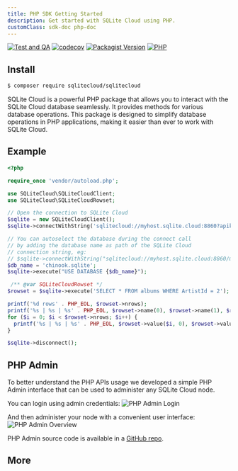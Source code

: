 ```yaml
---
title: PHP SDK Getting Started
description: Get started with SQLite Cloud using PHP.
customClass: sdk-doc php-doc
---
```



[![Test and QA][test-qa-img]][test-qa-url]
[![codecov][codecov-img]][codecov-url]
[![Packagist Version][packagist-version-img]][packagist-url]
[![PHP][php-img]][packagist-url]

## Install

```bash
$ composer require sqlitecloud/sqlitecloud
```

SQLite Cloud is a powerful PHP package that allows you to interact with the SQLite Cloud database seamlessly. It provides methods for various database operations. 
This package is designed to simplify database operations in PHP applications, making it easier than ever to work with SQLite Cloud.

## Example

```php
<?php

require_once 'vendor/autoload.php';

use SQLiteCloud\SQLiteCloudClient;
use SQLiteCloud\SQLiteCloudRowset;

// Open the connection to SQLite Cloud
$sqlite = new SQLiteCloudClient();
$sqlite->connectWithString('sqlitecloud://myhost.sqlite.cloud:8860?apikey=myapikey');

// You can autoselect the database during the connect call
// by adding the database name as path of the SQLite Cloud
// connection string, eg:
// $sqlite->connectWithString("sqlitecloud://myhost.sqlite.cloud:8860/mydatabase?apikey=myapikey");
$db_name = 'chinook.sqlite';
$sqlite->execute("USE DATABASE {$db_name}");

 /** @var SQLiteCloudRowset */
$rowset = $sqlite->execute('SELECT * FROM albums WHERE ArtistId = 2');

printf('%d rows' . PHP_EOL, $rowset->nrows);
printf('%s | %s | %s' . PHP_EOL, $rowset->name(0), $rowset->name(1), $rowset->name(2));
for ($i = 0; $i < $rowset->nrows; $i++) {
  printf('%s | %s | %s' . PHP_EOL, $rowset->value($i, 0), $rowset->value($i, 1), $rowset->value($i, 2));
}

$sqlite->disconnect();
```

## PHP Admin
To better understand the PHP APIs usage we developed a simple PHP Admin interface that can be used to administer any SQLite Cloud node.

You can login using admin credentials:
![PHP Admin Login](@docs-website-assets/php/admin_login.png)

And then administer your node with a convenient user interface:
![PHP Admin Overview](@docs-website-assets/php/admin_overview.png)

PHP Admin source code is available in a [GitHub repo](https://github.com/sqlitecloud/sqlitecloud-php/tree/main/admin).

## More
[test-qa-img]: https://github.com/sqlitecloud/sqlitecloud-php/actions/workflows/deploy.yaml/badge.svg?branch=main
[test-qa-url]: https://github.com/sqlitecloud/sqlitecloud-php/actions/workflows/deploy.yaml
[codecov-img]: https://codecov.io/gh/sqlitecloud/sqlitecloud-php/graph/badge.svg?token=3FFHULGCOY
[codecov-url]: https://codecov.io/gh/sqlitecloud/sqlitecloud-php
[packagist-version-img]: https://img.shields.io/packagist/v/sqlitecloud/sqlitecloud
[packagist-url]: https://packagist.org/packages/sqlitecloud/sqlitecloud
[php-img]: https://img.shields.io/packagist/dependency-v/sqlitecloud/sqlitecloud/php